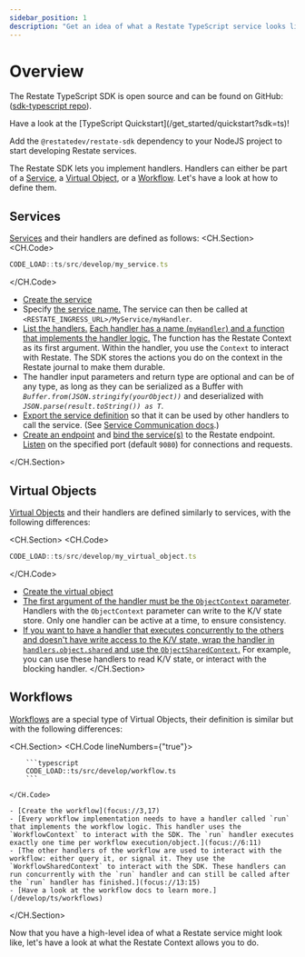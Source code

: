 ```yaml
---
sidebar_position: 1
description: "Get an idea of what a Restate TypeScript service looks like."
---
```



# Overview

The Restate TypeScript SDK is open source and can be found on GitHub: ([sdk-typescript repo](https://github.com/restatedev/sdk-typescript)).

<Admonition type="tip" icon="🚀" title="Set up your project in seconds">
Have a look at the [TypeScript Quickstart](/get_started/quickstart?sdk=ts)!
</Admonition>

Add the `@restatedev/restate-sdk` dependency to your NodeJS project to start developing Restate services.

The Restate SDK lets you implement handlers.
Handlers can either be part of a [Service](/concepts/services#services-1), a [Virtual Object](/concepts/services#virtual-objects), or a [Workflow](/concepts/services#workflows). Let's have a look at how to define them.

## Services

[Services](/concepts/services#services-1) and their handlers are defined as follows:
<CH.Section>
<CH.Code>

```typescript
CODE_LOAD::ts/src/develop/my_service.ts
```

</CH.Code>

- [Create the service](focus://3,10)
- Specify [the service name.](focus://4) The service can then be called at `<RESTATE_INGRESS_URL>/MyService/myHandler`.
- [List the handlers.](focus://5:8)
  [Each handler has a name (`myHandler`) and a function that implements the handler logic.](focus://6)
  The function has the Restate Context as its first argument.
  Within the handler, you use the `Context` to interact with Restate.
  The SDK stores the actions you do on the context in the Restate journal to make them durable.
- The handler input parameters and return type are optional and can be of any type, as long as they can be serialized as a Buffer with _`Buffer.from(JSON.stringify(yourObject))`_ and deserialized with _`JSON.parse(result.toString()) as T`_.
- [Export the service definition](focus://12) so that it can be used by other handlers to call the service. (See [Service Communication docs](/develop/ts/service-communication).)
- [Create an endpoint](focus://14,15) and [bind the service(s)](focus://16) to the Restate endpoint. [Listen](focus://17) on the specified port (default `9080`) for connections and requests.

</CH.Section>

## Virtual Objects

[Virtual Objects](/concepts/services#virtual-objects) and their handlers are defined similarly to services, with the following differences:

<CH.Section>
<CH.Code>

```typescript
CODE_LOAD::ts/src/develop/my_virtual_object.ts
```

</CH.Code>

- [Create the virtual object](focus://4)
- [The first argument of the handler must be the `ObjectContext` parameter](focus://7).
Handlers with the `ObjectContext` parameter can write to the K/V state store.
Only one handler can be active at a time, to ensure consistency.
- [If you want to have a handler that executes concurrently to the others and doesn't have write access to the K/V state, wrap the handler in `handlers.object.shared` and use the `ObjectSharedContext`.](focus://10)
For example, you can use these handlers to read K/V state, or interact with the blocking handler.
</CH.Section>

## Workflows

[Workflows](/concepts/services#workflows) are a special type of Virtual Objects, their definition is similar but with the following differences:

<CH.Section>
    <CH.Code lineNumbers={"true"}>

        ```typescript
        CODE_LOAD::ts/src/develop/workflow.ts
        ```

    </CH.Code>

    - [Create the workflow](focus://3,17)
    - [Every workflow implementation needs to have a handler called `run` that implements the workflow logic. This handler uses the `WorkflowContext` to interact with the SDK. The `run` handler executes exactly one time per workflow execution/object.](focus://6:11)
    - [The other handlers of the workflow are used to interact with the workflow: either query it, or signal it. They use the `WorkflowSharedContext` to interact with the SDK. These handlers can run concurrently with the `run` handler and can still be called after the `run` handler has finished.](focus://13:15)
    - [Have a look at the workflow docs to learn more.](/develop/ts/workflows)

</CH.Section>



Now that you have a high-level idea of what a Restate service might look like, let's have a look at what the Restate Context allows you to do.
